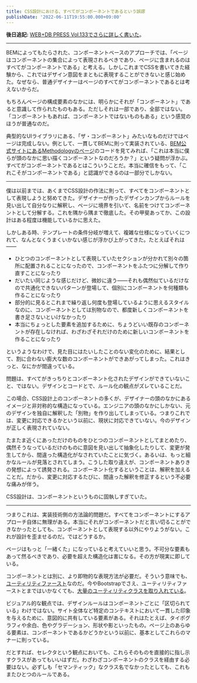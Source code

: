 ```yaml
---
title: CSS設計における、すべてがコンポーネントであるという誤謬
publishDate: '2022-06-11T19:55:00.000+09:00'
---
```


**後日追記:** [WEB+DB PRESS Vol.133でさらに詳しく書いた](/2023-02-06-tailwind-css-in-wdpress)。

---

BEMによってもたらされた、コンポーネントベースのアプローチでは、「ページはコンポーネントの集合によって表現されるべきであり、ページに含まれるのはすべてがコンポーネントである」と考える。しかしこれまでCSSを書いてきた経験から、これではデザイン意図をまともに表現することができないと感じ始めた。なぜなら、普通デザイナーはページのすべてがコンポーネントであるとは考えないからだ。

もちろんページの構成要素のなかには、明らかにそれが「コンポーネント」であると意識して作られたものもある。ただしそれは一部であり、全部ではない。「コンポーネントもあれば、コンポーネントではないものもある」という感覚のほうが普通なのだ。

典型的なUIライブラリにある、「ザ・コンポーネント」みたいなものだけではページは完成しない。例として、一貫してBEMに則って実装されている、[BEM公式サイトにあるMethodologyのページ](https://en.bem.info/methodology/)のコードを見てみれば、「これは本当に僕らが頭のなかに思い描くコンポーネントなのだろうか？」という疑問が浮かぶ。すべてがコンポーネントであるとはこういうことだ。本当に確信をもって、「これこそがコンポーネントである」と認識ができるのは一部分でしかない。

---

僕は以前までは、あくまでCSS設計の作法に則って、すべてをコンポーネントとして表現しようと努めてきた。デザイナーが作ったデザインカンプからルールを見い出して自分なりに解釈し、ページに境界を引いて、名前をつけてコンポーネントとして分解する。これを隅から隅まで徹底した。その甲斐あってか、この設計はある程度は機能しているかに思えた。

しかしある時、テンプレートの条件分岐が増えて、複雑な仕様になっていくにつれて、なんとなくうまくいかない感じが浮かび上がってきた。たとえばそれは——

- ひとつのコンポーネントとして表現していたセクションが分かれて別々の箇所に配置されることになったので、コンポーネントをふたつに分解して作り直すことになったり
- だいたい同じような感じだけど、微妙に違う——それも偶然似ているだけなので共通化できないパターンが登場して、個別にコンポーネントを何種類も作ることになったり
- 部分的に見るとこれまで繰り返し何度も登場しているように思えるスタイルなのに、コンポーネントとしては別物なので、都度新しくコンポーネントを書き足さないといけなかったり
- 本当にちょっとした要素を追加するために、ちょうどいい既存のコンポーネントが存在しなければ、わざわざそれだけのために新しいコンポーネントを作ることになったり

というようなわけで、見た目にはたいしたことのない変化のために、結果として、割に合わない膨大な数のコンポーネントができあがってしまった。これはきっと、なにかが間違っている。

問題は、すべてがきっちりとコンポーネント化されたデザインができていないこと、ではない。デザインとコードとで、ルール化の観点がズレていることだ。

この場合、CSS設計上のコンポーネントの多くが、デザイナーの頭のなかにあるイメージと非対称的な構造になっている。エンジニアの頭のなかにしかない、元のデザインを独自に解釈した「別物」を作り出してしまっている。つまりこれでは、変更に対応できるかという以前に、現状に対応できていない。今のデザインが正しく表現されていない。

たまたま近くにあっただけのものをひとつのコンポーネントとしてまとめたり、偶然そうなっているだけのものに意図を見い出して抽象化したりして、変更が発生してから、間違った構造化がなされていたことに気づく。あるいは、もっと細かなルールが見落とされてしまう。こうした取り違えが、コンポーネントありきの発想によって誘発される。コンポーネント化するということは、解釈を加えることだ。だから、変更に対応するたびに、間違った解釈を修正するという不必要な痛みが伴う。

CSS設計は、コンポーネントというものに固執しすぎていた。

---

つまりこれは、実装技術側の方法論的問題だ。すべてをコンポーネントにするアプローチ自体に無理がある。本当にそれがコンポーネントだと言い切ることができなかったとしても、コンポーネントとして表現する以外にやりようがない。これが設計を歪ませるのだ。ではどうするか。

ページはもっと「一緒くた」になっていると考えていいと思う。不可分な要素もあって然るべきであり、必要を超えた構造化は害になる。その方が現実に即している。

コンポーネントとは別に、より即物的な表現方法が必要だ。そういう意味でも、[ユーティリティファースト](https://yuheiy.hatenablog.com/entry/2020/05/25/021342)なのだ。今やBootstrapでさえ、ユーティリティファーストとまではいかなくても、[大量のユーティリティクラスを取り入れている](https://getbootstrap.com/docs/5.2/utilities/api/)。

ビジュアル的な観点では、デザインルールはコンポーネントごとに「区切られている」わけではない。サイト全体など特定のコンテキストにおいて一貫した印象を与えるために、意図的に共有している要素がある。それはたとえば、タイポグラフィや余白、色やグラデーション、形状や影といったもの。ページ上のあらゆる要素は、コンポーネントであるかどうかという以前に、基本としてこれらのマナーに則っている。

だとすれば、セレクタという観点においても、これらそのものを直接的に指し示すクラスがあってもいいはずだ。わざわざコンポーネントのクラスを経由する必要はない。必ずしも「セマンティック」なクラス名でなかったとしても、これもまたひとつのルールである。
